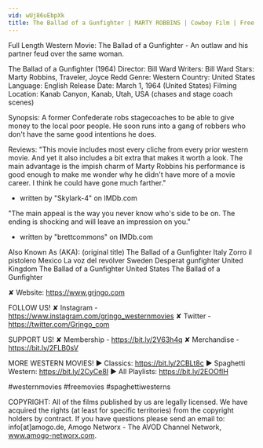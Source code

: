 ```yaml
---
vid: wUj86uEbpXk
title: The Ballad of a Gunfighter | MARTY ROBBINS | Cowboy Film | Free Western Movie
---
```


Full Length Western Movie: The Ballad of a Gunfighter - An outlaw and his partner feud over the same woman.

The Ballad of a Gunfighter (1964)
Director: Bill Ward
Writers: Bill Ward
Stars: Marty Robbins, Traveler, Joyce Redd
Genre: Western
Country: United States
Language: English
Release Date: March 1, 1964 (United States)
Filming Location: Kanab Canyon, Kanab, Utah, USA (chases and stage coach scenes)

Synopsis:
A former Confederate robs stagecoaches to be able to give money to the local poor people. He soon runs into a gang of robbers who don't have the same good intentions he does.

Reviews:
"This movie includes most every cliche from every prior western movie. And yet it also includes a bit extra that makes it worth a look. The main advantage is the impish charm of Marty Robbins    his performance is good enough to make me wonder why he didn't have more of a movie career. I think he could have gone much farther."
- written by "Skylark-4" on IMDb.com

"The main appeal is the way you never know who's side to be on. The ending is shocking and will leave an impression on you."
- written by "brettcommons" on IMDb.com

Also Known As (AKA):
(original title) The Ballad of a Gunfighter
Italy Zorro il pistolero
Mexico La voz del revólver
Sweden Desperat gunfighter
United Kingdom The Ballad of a Gunfighter
United States The Ballad of a Gunfighter

✘ Website: https://www.grjngo.com

FOLLOW US!
✘ Instagram - https://www.instagram.com/grjngo_westernmovies
✘ Twitter - https://twitter.com/Grjngo_com

SUPPORT US!
✘ Membership - https://bit.ly/2V63h4q
✘ Merchandise - https://bit.ly/2FLB0sV

MORE WESTERN MOVIES! 
► Classics: https://bit.ly/2CBLt8c 
► Spaghetti Western: https://bit.ly/2CyCe8I 
► All Playlists: https://bit.ly/2EOOfIH 

#westernmovies #freemovies #spaghettiwesterns

COPYRIGHT: All of the films published by us are legally licensed. We have acquired the rights (at least for specific territories) from the copyright holders by contract. If you have questions please send an email to: info[at]amogo.de, Amogo Networx - The AVOD Channel Network, www.amogo-networx.com.